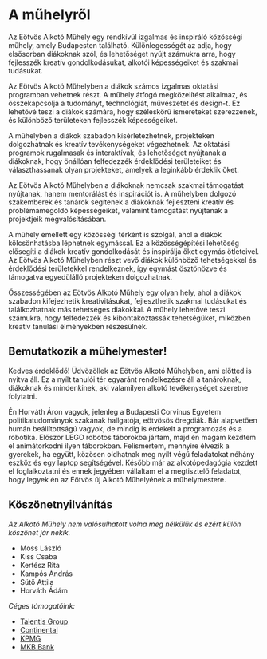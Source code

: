 # A műhelyről

Az Eötvös Alkotó Műhely egy rendkívül izgalmas és inspiráló közösségi műhely, amely Budapesten található. Különlegességét az adja, hogy elsősorban diákoknak szól, és lehetőséget nyújt számukra arra, hogy fejlesszék kreatív gondolkodásukat, alkotói képességeiket és szakmai tudásukat.

Az Eötvös Alkotó Műhelyben a diákok számos izgalmas oktatási programban vehetnek részt. A műhely átfogó megközelítést alkalmaz, és összekapcsolja a tudományt, technológiát, művészetet és design-t. Ez lehetővé teszi a diákok számára, hogy széleskörű ismereteket szerezzenek, és különböző területeken fejlesszék képességeiket.

A műhelyben a diákok szabadon kísérletezhetnek, projekteken dolgozhatnak és kreatív tevékenységeket végezhetnek. Az oktatási programok rugalmasak és interaktívak, és lehetőséget nyújtanak a diákoknak, hogy önállóan felfedezzék érdeklődési területeiket és választhassanak olyan projekteket, amelyek a leginkább érdeklik őket.

Az Eötvös Alkotó Műhelyben a diákoknak nemcsak szakmai támogatást nyújtanak, hanem mentorálást és inspirációt is. A műhelyben dolgozó szakemberek és tanárok segítenek a diákoknak fejleszteni kreatív és problémamegoldó képességeiket, valamint támogatást nyújtanak a projektjeik megvalósításában.

A műhely emellett egy közösségi térként is szolgál, ahol a diákok kölcsönhatásba léphetnek egymással. Ez a közösségépítési lehetőség elősegíti a diákok kreatív gondolkodását és inspirálja őket egymás ötleteivel. Az Eötvös Alkotó Műhelyben részt vevő diákok különböző tehetségekkel és érdeklődési területekkel rendelkeznek, így egymást ösztönözve és támogatva egyedülálló projekteken dolgozhatnak.

Összességében az Eötvös Alkotó Műhely egy olyan hely, ahol a diákok szabadon kifejezhetik kreativitásukat, fejleszthetik szakmai tudásukat és találkozhatnak más tehetséges diákokkal. A műhely lehetővé teszi számukra, hogy felfedezzék és kibontakoztassák tehetségüket, miközben kreatív tanulási élményekben részesülnek.

## Bemutatkozik a műhelymester!

Kedves érdeklődő! Üdvözöllek az Eötvös Alkotó Műhelyben, ami előtted is nyitva áll. Ez a nyílt tanulói tér egyaránt rendelkezésre áll a tanároknak, diákoknak és mindenkinek, aki valamilyen alkotó tevékenységet szeretne folytatni.

Én Horváth Áron vagyok, jelenleg a Budapesti Corvinus Egyetem politikatudományok szakának hallgatója, eötvösös öregdiák. Bár alapvetően humán beállítottságú vagyok, de mindig is érdekelt a programozás és a robotika. Először LEGO robotos táborokba jártam, majd én magam kezdtem el animátorkodni ilyen táborokban. Felismertem, mennyire élvezik a gyerekek, ha együtt, közösen oldhatnak meg nyílt végű feladatokat néhány eszköz és egy laptop segítségével. Később már az alkotópedagógia kezdett el foglalkoztatni és ennek jegyében vállaltam el a megtisztelő feladatot, hogy legyek én az Eötvös új Alkotó Műhelyének a műhelymestere.

## Köszönetnyilvánítás

_Az Alkotó Műhely nem valósulhatott volna meg nélkülük és ezért külön köszönet jár nekik._

- Moss László
- Kiss Csaba
- Kertész Rita
- Kampós András
- Sütő Attila
- Horváth Ádám

_Céges támogatóink:_

- [Talentis Group](https://www.talentisgroup.com/)
- [Continental](https://www.continental.com/en)
- [KPMG](https://home.kpmg/hu/hu/home.html)
- [MKB Bank](https://www.mkb.hu/)

